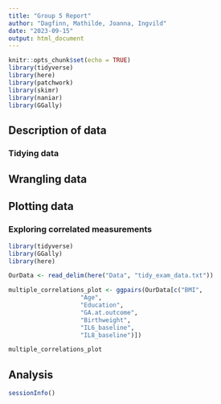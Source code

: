 ```yaml
---
title: "Group 5 Report"
author: "Dagfinn, Mathilde, Joanna, Ingvild"
date: "2023-09-15"
output: html_document
---
```


```r
knitr::opts_chunk$set(echo = TRUE)
library(tidyverse)
library(here)
library(patchwork)
library(skimr)
library(naniar)
library(GGally)
```

## Description of data

### Tidying data

## Wrangling data

## Plotting data
### Exploring correlated measurements
```r
library(tidyverse)
library(GGally)
library(here)

OurData <- read_delim(here("Data", "tidy_exam_data.txt"))

multiple_correlations_plot <- ggpairs(OurData[c("BMI", 
                    "Age", 
                    "Education", 
                    "GA.at.outcome", 
                    "Birthweight",
                    "IL6_baseline",
                    "IL8_baseline")])

multiple_correlations_plot
```


## Analysis
```r
sessionInfo()
```



